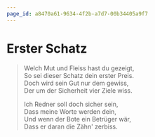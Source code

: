 ```yaml
---
page_id: a8470a61-9634-4f2b-a7d7-00b34405a9f7
---
```



# Erster Schatz

> Welch Mut und Fleiss hast du gezeigt, \
> So sei dieser Schatz dein erster Preis. \
> Doch wird sein Gut nur dem gewiss, \
> Der um der Sicherheit vier Ziele wiss.
>
> Ich Redner soll doch sicher sein, \
> Dass meine Worte werden dein, \
> Und wenn der Bote ein Betrüger wär, \
> Dass er daran die Zähn' zerbiss.

<CipherlockTextAnswer gameId="demo_game" questionId="27ecdee1-dd8c-4d66-ae4f-50c79620e651" trim={true} />

